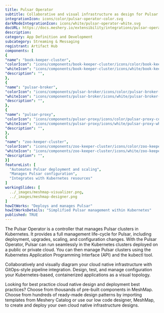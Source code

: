 ```yaml
---
title: Pulsar Operator
subtitle: Collaborative and visual infrastructure as design for Pulsar Operator
integrationIcon: icons/color/pulsar-operator-color.svg
darkModeIntegrationIcon: icons/white/pulsar-operator-white.svg
docURL: https://docs.meshery.io/extensibility/integrations/pulsar-operator
description: 
category: App Definition and Development
subcategory: Streaming & Messaging
registrant: Artifact Hub
components: [
{
"name": "book-keeper-cluster",
"colorIcon": "icons/components/book-keeper-cluster/icons/color/book-keeper-cluster-color.svg",
"whiteIcon": "icons/components/book-keeper-cluster/icons/white/book-keeper-cluster-white.svg",
"description": "",
},
{
"name": "pulsar-broker",
"colorIcon": "icons/components/pulsar-broker/icons/color/pulsar-broker-color.svg",
"whiteIcon": "icons/components/pulsar-broker/icons/white/pulsar-broker-white.svg",
"description": "",
},
{
"name": "pulsar-proxy",
"colorIcon": "icons/components/pulsar-proxy/icons/color/pulsar-proxy-color.svg",
"whiteIcon": "icons/components/pulsar-proxy/icons/white/pulsar-proxy-white.svg",
"description": "",
},
{
"name": "zoo-keeper-cluster",
"colorIcon": "icons/components/zoo-keeper-cluster/icons/color/zoo-keeper-cluster-color.svg",
"whiteIcon": "icons/components/zoo-keeper-cluster/icons/white/zoo-keeper-cluster-white.svg",
"description": "",
}]
featureList: [
  "Automates Pulsar deployment and scaling",
  "Manages Pulsar configuration",
  "Integrates with Kubernetes resources"
]
workingSlides: [
  ../_images/meshmap-visualizer.png,
  ../_images/meshmap-designer.png
]
howItWorks: "Deploys and manages Pulsar"
howItWorksDetails: "Simplified Pulsar management within Kubernetes"
published: TRUE
---
```


<p>
  The Pulsar Operator is a controller that manages Pulsar clusters in Kubernetes. It provides a full
  management life-cycle for Pulsar, including deployment, upgrades, scaling, and configuration
  changes. With the Pulsar Operator, Pulsar can run seamlessly in the Kubernetes clusters deployed
  on a public or private cloud. You can then manage Pulsar clusters using the Kubernetes Application
  Programming Interface (API) and the kubectl tool.
</p>
<p>
  Collaboratively and visually diagram your cloud native infrastructure with GitOps-style pipeline
  integration. Design, test, and manage configuration your Kubernetes-based, containerized
  applications as a visual topology.
</p>
<p>
  Looking for best practice cloud native design and deployment best practices? Choose from thousands
  of pre-built components in MeshMap. Choose from hundreds of ready-made design patterns by
  importing templates from Meshery Catalog or use our low code designer, MeshMap, to create and
  deploy your own cloud native infrastructure designs.
</p>

